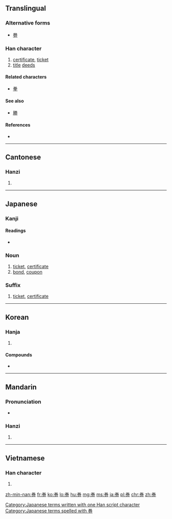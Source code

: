 {{also|劵}}
==Translingual==
===Alternative forms===
* [[劵]]<!-- 券 has been the simplified chinese variant of 劵 since 1995: http://www.china-language.gov.cn/wenziguifan/managed/003.htm -->

===Han character===
{{Han char|rn=18|rad=刀|as=06|sn=8|four=9022<sub>7</sub>|canj=火手尸竹 (FQSH)|ids=⿱[[𠔉]][[刀]]}}

# [[certificate]], [[ticket]]
# [[title]] [[deed]]s

====Related characters====
* [[拳]]

====See also====
* [[勝]] <!-- Not etymologically related though. -->

====References====
* {{Han ref|kx=0139.110|dkj=01966|dj=0316.020|hdz=10332.110|uh=5238|ud=21048|bh=A8E9|bd=43241}}

----

==Cantonese==

===Hanzi===
{{yue-hanzi|jyut=|y=hyun3}}

# {{defn|lang=yue|sort=刀06}}

----

==Japanese==

===Kanji===
{{ja-kanji|grade=5|rs=刀06}}

====Readings====
* {{ja-readings|on=[[けん]] (ken)|kun=[[わりふ]] (warifu), [[てがた]] (tegata)}}

===Noun===
{{ja-noun|k|hira=けん|rom=ken}}

# [[ticket]], [[certificate]]
# [[bond]], [[coupon]]

===Suffix===
{{ja-pos|k|suffix|hira=けん|rom=ken}} 

# [[ticket]], [[certificate]]

[[Category:Japanese terms written with one Han script character]]
[[Category:Japanese terms spelled with 券]]

----

==Korean==

===Hanja===
{{ko-hanja|hangeul=권|rv=gwon|mr=kwŏn}}

# {{defn|lang=ko|sort=刀06}}

====Compounds====
* {{l|ko|旅券|tr=[[여권]], yeo.gweon}}

----

==Mandarin==

===Pronunciation===
* {{audio|Zh-quàn.ogg|Audio|lang=cmn}}

===Hanzi===
{{cmn-hanzi|pin=[[quàn]] ([[quan4]]), [[shā]] ([[sha1]])|wg=ch'üan<sup>4</sup>, sha<sup>1</sup>}}

# {{defn|lang=cmn|sort=刀06}}

----

==Vietnamese==

===Han character===
{{vi-hantu|[[khoán]]|rs=刀06}}

# {{defn|lang=vi|sort=刀06}}

[[zh-min-nan:券]]
[[fr:券]]
[[ko:券]]
[[lo:券]]
[[hu:券]]
[[mg:券]]
[[ms:券]]
[[ja:券]]
[[pl:券]]
[[chr:券]]
[[zh:券]]